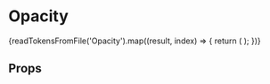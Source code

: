 
<Meta title="Presenters/Opacity" component={Opacity} />

# Opacity

<Flex>
  {readTokensFromFile('Opacity').map((result, index) => {
    return (
      <FlexItem key={index}>
        <Opacity
          declaration={result.declaration}
          value={result.value}
        ></Opacity>
      </FlexItem>
    );
  })}
</Flex>

## Props

<Props of={Opacity} />
